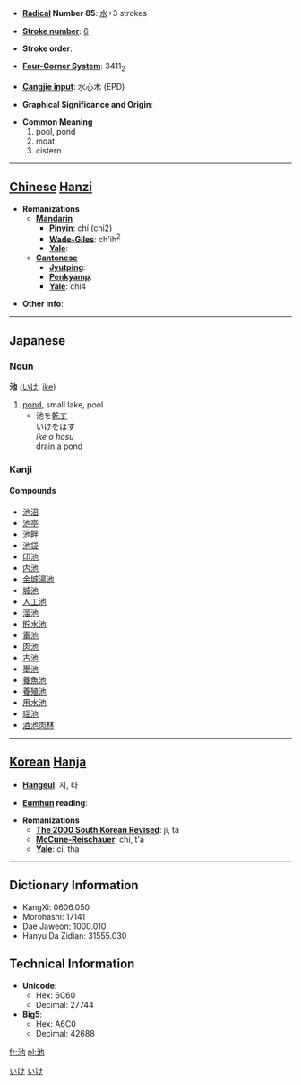 * '''[[Wiktionary:Chinese radical index| Radical]] Number 85''': [[Wiktionary:Chinese radical index 水|水]]+3 strokes

* '''[[Wiktionary:Chinese total strokes index|Stroke number]]''': [[Wiktionary:Chinese total strokes index 6|6]]

* '''Stroke order''': 

* '''[[Wiktionary:Chinese four corner index|Four-Corner System]]''': 3411<sub>2</sub>

* '''[[Wiktionary:Chinese Cangjie index|Cangjie input]]''': 水心木 (EPD)

* '''Graphical Significance and Origin''': 

* '''Common Meaning'''
*#pool, pond
*# moat
*# cistern


----

== [[Chinese]] [[Hanzi]] ==

* '''Romanizations'''
** '''[[Mandarin]]'''
*** '''[[Pinyin]]''': chí (chi2)
*** '''[[Wade-Giles]]''': ch'ih<sup>2</sup>
*** '''[[Yale]]''': 
** '''[[Cantonese]]'''
*** '''[[Jyutping]]''':
*** '''[[Penkyamp]]''': 
*** '''[[Yale]]''': chi4

* '''Other info''': 

----

==Japanese==
===Noun===
'''池''' ([[いけ]], [[ike]])
# [[pond]], small lake, pool
#*池を[[乾す]]<br>いけをほす<br>''ike o hosu''<br>drain a pond

===Kanji===
{{kanji|[[ち]] ([[chi]]), [[た]] ([[ta]])|[[いけ]] ([[ike]])}}
====Compounds====
*[[池沼]]
*[[池亭]]
*[[池畔]]
*[[池袋]]
*[[印池]]
*[[内池]]
*[[金城湯池]]
*[[城池]]
*[[人工池]]
*[[溜池]]
*[[貯水池]]
*[[電池]]
*[[肉池]]
*[[古池]]
*[[墨池]]
*[[養魚池]]
*[[養殖池]]
*[[用水池]]
*[[瑶池]]
*[[酒池肉林]]

[[Category:Japanese language|いけ]]
[[Category:Japanese nouns|いけ]]
----

== [[Korean]] [[Hanja]] ==

* '''[[Hangeul]]''': 지, 타

* '''[[Eumhun]] reading''': 

* '''Romanizations'''
** '''[[The 2000 South Korean Revised Romanization|The 2000 South Korean Revised]]''': ji, ta
** '''[[McCune-Reischauer]]''': chi, t'a
** '''[[Yale]]''': ci, tha

----

== Dictionary Information ==

* KangXi: 0606.050
* Morohashi: 17141
* Dae Jaweon: 1000.010
* Hanyu Da Zidian: 31555.030

== Technical Information ==

* '''Unicode''':
** Hex: 6C60
** Decimal: 27744
* '''Big5''':
** Hex: A6C0
** Decimal: 42688

[[fr:池]]
[[pl:池]]